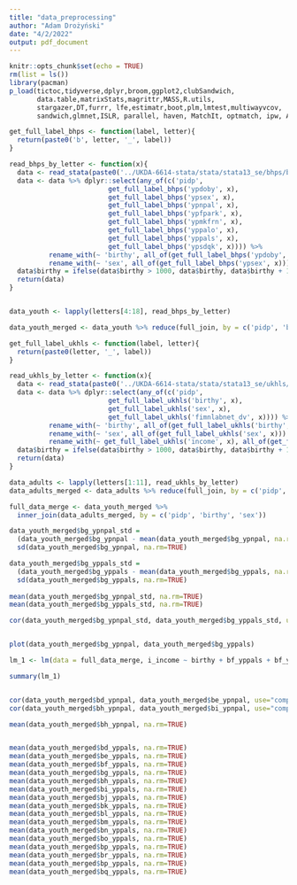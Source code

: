 ```yaml
---
title: "data_preprocessing"
author: "Adam Drożyński"
date: "4/2/2022"
output: pdf_document
---
```


```r
knitr::opts_chunk$set(echo = TRUE)
rm(list = ls())
library(pacman)
p_load(tictoc,tidyverse,dplyr,broom,ggplot2,clubSandwich,
       data.table,matrixStats,magrittr,MASS,R.utils,
       stargazer,DT,furrr, lfe,estimatr,boot,plm,lmtest,multiwayvcov,
       sandwich,glmnet,ISLR, parallel, haven, MatchIt, optmatch, ipw, AER, rdd)
```


```r
get_full_label_bhps <- function(label, letter){
  return(paste0('b', letter, '_', label))
}

read_bhps_by_letter <- function(x){
  data <- read_stata(paste0('../UKDA-6614-stata/stata/stata13_se/bhps/b', x, '_youth.dta'))
  data <- data %>% dplyr::select(any_of(c('pidp', 
                         get_full_label_bhps('ypdoby', x),
                         get_full_label_bhps('ypsex', x),
                         get_full_label_bhps('ypnpal', x),
                         get_full_label_bhps('ypfpark', x),
                         get_full_label_bhps('ypmkfrn', x),
                         get_full_label_bhps('yppalo', x),
                         get_full_label_bhps('yppals', x),
                         get_full_label_bhps('ypsdqk', x)))) %>% 
          rename_with(~ 'birthy', all_of(get_full_label_bhps('ypdoby', x))) %>% 
          rename_with(~ 'sex', all_of(get_full_label_bhps('ypsex', x))) 
  data$birthy = ifelse(data$birthy > 1000, data$birthy, data$birthy + 1900)
  return(data)
}


data_youth <- lapply(letters[4:18], read_bhps_by_letter)

data_youth_merged <- data_youth %>% reduce(full_join, by = c('pidp', 'birthy', 'sex'))

```

```r
get_full_label_ukhls <- function(label, letter){
  return(paste0(letter, '_', label))
}

read_ukhls_by_letter <- function(x){
  data <- read_stata(paste0('../UKDA-6614-stata/stata/stata13_se/ukhls/', x, '_indresp.dta'))
  data <- data %>% dplyr::select(any_of(c('pidp', 
                         get_full_label_ukhls('birthy', x),
                         get_full_label_ukhls('sex', x),
                         get_full_label_ukhls('fimnlabnet_dv', x)))) %>% 
          rename_with(~ 'birthy', all_of(get_full_label_ukhls('birthy', x))) %>% 
          rename_with(~ 'sex', all_of(get_full_label_ukhls('sex', x))) %>%
          rename_with(~ get_full_label_ukhls('income', x), all_of(get_full_label_ukhls('fimnlabnet_dv', x)))
  data$birthy = ifelse(data$birthy > 1000, data$birthy, data$birthy + 1900)
  return(data)
}

data_adults <- lapply(letters[1:11], read_ukhls_by_letter)
data_adults_merged <- data_adults %>% reduce(full_join, by = c('pidp', 'birthy', 'sex'))
```

```r
full_data_merge <- data_youth_merged %>% 
  inner_join(data_adults_merged, by = c('pidp', 'birthy', 'sex'))
```

```r
data_youth_merged$bg_ypnpal_std = 
  (data_youth_merged$bg_ypnpal - mean(data_youth_merged$bg_ypnpal, na.rm=TRUE))/
  sd(data_youth_merged$bg_ypnpal, na.rm=TRUE)

data_youth_merged$bg_yppals_std = 
  (data_youth_merged$bg_yppals - mean(data_youth_merged$bg_yppals, na.rm=TRUE))/
  sd(data_youth_merged$bg_yppals, na.rm=TRUE)
  
mean(data_youth_merged$bg_ypnpal_std, na.rm=TRUE)
mean(data_youth_merged$bg_yppals_std, na.rm=TRUE)

cor(data_youth_merged$bg_ypnpal_std, data_youth_merged$bg_yppals_std, use="complete.obs")


plot(data_youth_merged$bg_ypnpal, data_youth_merged$bg_yppals)
```

```r
lm_1 <- lm(data = full_data_merge, i_income ~ birthy + bf_yppals + bf_ypnpal + bg_yppals + bg_ypnpal + bh_yppals + bh_ypnpal + bi_yppals + bi_ypnpal)

summary(lm_1)



```

```r


cor(data_youth_merged$bd_ypnpal, data_youth_merged$be_ypnpal, use="complete.obs")
cor(data_youth_merged$bh_ypnpal, data_youth_merged$bi_ypnpal, use="complete.obs")

mean(data_youth_merged$bh_ypnpal, na.rm=TRUE)


mean(data_youth_merged$bd_yppals, na.rm=TRUE)
mean(data_youth_merged$be_yppals, na.rm=TRUE)
mean(data_youth_merged$bf_yppals, na.rm=TRUE)
mean(data_youth_merged$bg_yppals, na.rm=TRUE)
mean(data_youth_merged$bh_yppals, na.rm=TRUE)
mean(data_youth_merged$bi_yppals, na.rm=TRUE)
mean(data_youth_merged$bj_yppals, na.rm=TRUE)
mean(data_youth_merged$bk_yppals, na.rm=TRUE)
mean(data_youth_merged$bl_yppals, na.rm=TRUE)
mean(data_youth_merged$bm_yppals, na.rm=TRUE)
mean(data_youth_merged$bn_yppals, na.rm=TRUE)
mean(data_youth_merged$bo_yppals, na.rm=TRUE)
mean(data_youth_merged$bp_yppals, na.rm=TRUE)
mean(data_youth_merged$br_yppals, na.rm=TRUE)
mean(data_youth_merged$bp_yppals, na.rm=TRUE)
mean(data_youth_merged$bq_yppals, na.rm=TRUE)


```
